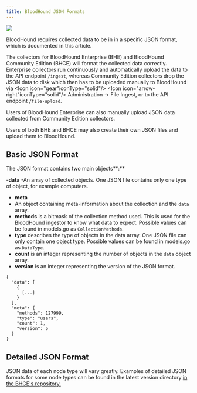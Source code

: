 ```yaml
---
title: BloodHound JSON Formats
---
```


<img noZoom src="/assets/enterprise-AND-community-edition-pill-tag.svg"/>

BloodHound requires collected data to be in in a specific JSON format, which is documented in this article.

The collectors for BloodHound Enterprise (BHE) and BloodHound Community Edition (BHCE) will format the collected data correctly. Enterprise collectors run continuously and automatically upload the data to the API endpoint `/ingest`, whereas Community Edition collectors drop the JSON data to disk which then has to be uploaded manually to BloodHound via <Icon icon="gear"iconType="solid"/> <Icon icon="arrow-right"iconType="solid"/> Administration → File Ingest, or to the API endpoint `/file-upload`.

Users of BloodHound Enterprise can also manually upload JSON data collected from Community Edition collectors.

Users of both BHE and BHCE may also create their own JSON files and upload them to BloodHound.

## Basic JSON Format

The JSON format contains two main objects**:**

-**data**
  -An array of collected objects. One JSON file contains only one type of object, for example computers.

- **meta**
 - An object containing meta-information about the collection and the `data` array.
  - **methods** is a bitmask of the collection method used. This is used for the BloodHound ingestor to know what data to expect. Possible values can be found in models.go as `CollectionMethods`.
  - **type** describes the type of objects in the data array. One JSON file can only contain one object type. Possible values can be found in models.go as `DataType`.
  - **count** is an integer representing the number of objects in the `data` object array.
  - **version** is an integer representing the version of the JSON format.

```
{
  "data": [
    {
      [...]
    }
  ],
  "meta": {
    "methods": 127999,
    "type": "users",
    "count": 1,
    "version": 5
  }
}
```

## Detailed JSON Format

JSON data of each node type will vary greatly. Examples of detailed JSON formats for some node types can be found in the latest version directory [in the BHCE's repository.](https://github.com/SpecterOps/BloodHound/tree/main/cmd/api/src/test/fixtures/fixtures)
